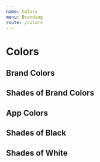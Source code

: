 ```yaml
---
name: Colors
menu: Branding
route: /colors
---
```




# Colors

## Brand Colors

<div className="pr-grid as--gutter">
  <div className="as--2">
    <ColorCard colorName="Primary" themeColor="colors.primary" />
  </div>
  <div className="as--2">
    <ColorCard colorName="Accent" themeColor="colors.accent" />
  </div>
</div>

## Shades of Brand Colors

<div className="pr-grid as--gutter">
  <div className="as--4">
    <ColorCard colorName="Primary Darker" themeColor="colors.primaryDarker" />
  </div>
  <div className="as--4">
    <ColorCard colorName="Primary Dark" themeColor="colors.primaryDark" />
  </div>
  <div className="as--4">
    <ColorCard colorName="Primary Light" themeColor="colors.primaryLight" />
  </div>
  <div className="as--4">
    <ColorCard colorName="Primary Lighter" themeColor="colors.primaryLighter" />
  </div>
</div>
<div className="pr-grid as--gutter">
  <div className="as--4">
    <ColorCard colorName="Accent Darker" themeColor="colors.accentDarker" />
  </div>
  <div className="as--4">
    <ColorCard colorName="Accent Dark" themeColor="colors.accentDark" />
  </div>
  <div className="as--4">
    <ColorCard colorName="Accent Light" themeColor="colors.accentLight" />
  </div>
  <div className="as--4">
    <ColorCard colorName="Accent Lighter" themeColor="colors.accentLighter" />
  </div>
</div>

## App Colors

<div className="pr-grid as--gutter">
  <div className="as--3">
    <MultiColorCard
      palleteName="Text"
      colors={[
        { name: 'Light', themeColor: 'colors.shades.0' },
        { name: 'Default', themeColor: 'colors.shades.4' }
      ]}
    />
  </div>
  <div className="as--3">
    <MultiColorCard
      palleteName="Border"
      colors={[
        { name: 'Light', themeColor: 'colors.border.light' },
        { name: 'Default', themeColor: 'colors.border.default' }
      ]}
    />
  </div>
  <div className="as--3">
    <MultiColorCard
      palleteName="Primary"
      colors={[
        { name: 'Light', themeColor: 'colors.indicators.primary.light' },
        { name: 'Default', themeColor: 'colors.indicators.primary.default' },
        { name: 'Dark', themeColor: 'colors.indicators.primary.dark' }
      ]}
    />
  </div>
  <div className="as--3">
    <MultiColorCard
      palleteName="Success"
      colors={[
        { name: 'Light', themeColor: 'colors.indicators.success.light' },
        { name: 'Default', themeColor: 'colors.indicators.success.default' },
        { name: 'Text', themeColor: 'colors.indicators.success.text' },
        { name: 'Dark', themeColor: 'colors.indicators.success.dark' }
      ]}
    />
  </div>
  <div className="as--3">
    <MultiColorCard
      palleteName="Warning"
      colors={[
        { name: 'Light', themeColor: 'colors.indicators.warning.light' },
        { name: 'Default', themeColor: 'colors.indicators.warning.default' },
        { name: 'Text', themeColor: 'colors.indicators.warning.text' },
        { name: 'Dark', themeColor: 'colors.indicators.warning.dark' }
      ]}
    />
  </div>
  <div className="as--3">
    <MultiColorCard
      palleteName="Danger"
      colors={[
        { name: 'Light', themeColor: 'colors.indicators.danger.light' },
        { name: 'Default', themeColor: 'colors.indicators.danger.default' },
        { name: 'Text', themeColor: 'colors.indicators.danger.text' },
        { name: 'Dark', themeColor: 'colors.indicators.danger.dark' }
      ]}
    />
  </div>
</div>

## Shades of Black

<div className="pr-grid as--gutter">
  <div className="as--4">
    <ColorCard colorName="Black 1.25%" themeColor="colors.blacks.0" />
  </div>
  <div className="as--4">
    <ColorCard colorName="Black 2.5%" themeColor="colors.blacks.1" />
  </div>
  <div className="as--4">
    <ColorCard colorName="Black 5%" themeColor="colors.blacks.2" />
  </div>
  <div className="as--4">
    <ColorCard colorName="Black 10%" themeColor="colors.blacks.3" />
  </div>
</div>
<div className="pr-grid as--gutter">
  <div className="as--4">
    <ColorCard colorName="Black 20%" themeColor="colors.blacks.4" />
  </div>
  <div className="as--4">
    <ColorCard colorName="Black 30%" themeColor="colors.blacks.5" />
  </div>
  <div className="as--4">
    <ColorCard colorName="Black 40%" themeColor="colors.blacks.6" />
  </div>
  <div className="as--4">
    <ColorCard colorName="Black 50%" themeColor="colors.blacks.7" />
  </div>
</div>
<div className="pr-grid as--gutter">
  <div className="as--4">
    <ColorCard colorName="Black 60%" themeColor="colors.blacks.8" />
  </div>
  <div className="as--4">
    <ColorCard colorName="Black 70%" themeColor="colors.blacks.9" />
  </div>
  <div className="as--4">
    <ColorCard colorName="Black 80%" themeColor="colors.blacks.10" />
  </div>
  <div className="as--4">
    <ColorCard colorName="Black 90%" themeColor="colors.blacks.11" />
  </div>
</div>

## Shades of White

<div className="pr-grid as--gutter">
  <div className="as--4">
    <ColorCard colorName="White 1.25%" themeColor="colors.whites.0" />
  </div>
  <div className="as--4">
    <ColorCard colorName="White 2.5%" themeColor="colors.whites.1" />
  </div>
  <div className="as--4">
    <ColorCard colorName="White 5%" themeColor="colors.whites.2" />
  </div>
  <div className="as--4">
    <ColorCard colorName="White 10%" themeColor="colors.whites.3" />
  </div>
</div>
<div className="pr-grid as--gutter">
  <div className="as--4">
    <ColorCard colorName="White 20%" themeColor="colors.whites.4" />
  </div>
  <div className="as--4">
    <ColorCard colorName="White 30%" themeColor="colors.whites.5" />
  </div>
  <div className="as--4">
    <ColorCard colorName="White 40%" themeColor="colors.whites.6" />
  </div>
  <div className="as--4">
    <ColorCard colorName="White 50%" themeColor="colors.whites.7" />
  </div>
</div>
<div className="pr-grid as--gutter">
  <div className="as--4">
    <ColorCard colorName="White 60%" themeColor="colors.whites.8" />
  </div>
  <div className="as--4">
    <ColorCard colorName="White 70%" themeColor="colors.whites.9" />
  </div>
  <div className="as--4">
    <ColorCard colorName="White 80%" themeColor="colors.whites.10" />
  </div>
  <div className="as--4">
    <ColorCard colorName="White 90%" themeColor="colors.whites.11" />
  </div>
</div>
